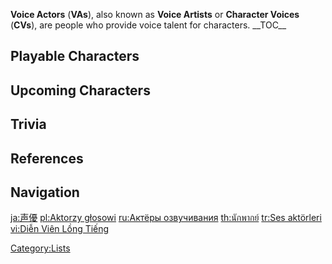 {{CustomTabs
|tab1 = Playable Characters
|tab2 = NPCs
|tab3 = Enemies
}}
{{Terminology Infobox
|type         = Genshin Impact
}}
'''Voice Actors''' ('''VAs'''), also known as '''Voice Artists''' or '''Character Voices''' ('''CVs'''), are people who provide voice talent for characters.
__TOC__
==Playable Characters==
{{Main|Playable Characters}}
{{Voice Actors by Category Table|Playable Characters}}
{{Reflist|note=1}}

==Upcoming Characters==
{{Main|Upcoming Characters}}
{{Voice Actors by Category Table|Upcoming Characters}}

==Trivia==
{{Transclude|NPC|Voice Actors}}

==References==
{{Reflist|auto|colwidth=300px}}

==Navigation==
{{Genshin Navbox}}

[[Category:Lists]]

[[ja:声優]]
[[pl:Aktorzy głosowi]]
[[ru:Актёры озвучивания]]
[[th:นักพากย์]]
[[tr:Ses aktörleri]]
[[vi:Diễn Viên Lồng Tiếng]]